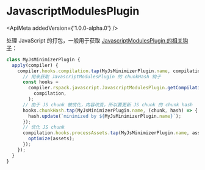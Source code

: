 
# JavascriptModulesPlugin

<ApiMeta addedVersion={'1.0.0-alpha.0'} />

处理 JavaScript 的打包，一般用于获取 [JavascriptModulesPlugin 的相关钩子](/api/plugin-api/javascript-modules-plugin-hooks)：

```js
class MyJsMinimizerPlugin {
  apply(compiler) {
    compiler.hooks.compilation.tap(MyJsMinimizerPlugin.name, compilation => {
      // 用来获取 JavascriptModulesPlugin 的 chunkHash 钩子
      const hooks =
        compiler.rspack.javascript.JavascriptModulesPlugin.getCompilationHooks(
          compilation,
        );
      // 由于 JS chunk 被优化，内容改变，所以要更新 JS chunk 的 chunk hash
      hooks.chunkHash.tap(MyJsMinimizerPlugin.name, (chunk, hash) => {
        hash.update(`minimized by ${MyJsMinimizerPlugin.name}`);
      });
      // 优化 JS chunk
      compilation.hooks.processAssets.tap(MyJsMinimizerPlugin.name, assets => {
        optimize(assets);
      });
    });
  }
}
```
